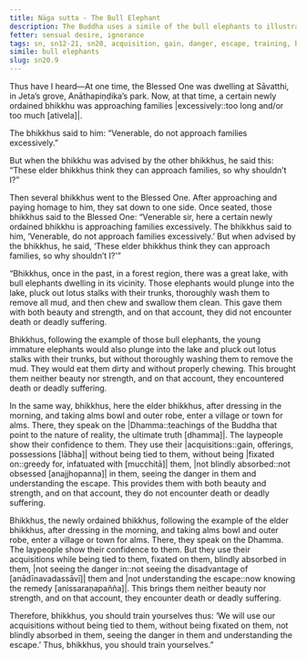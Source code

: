 ```yaml
---
title: Nāga sutta - The Bull Elephant
description: The Buddha uses a simile of the bull elephants to illustrate the importance of using acquisitions without being tied to them or fixated on them, while seeing the danger in them, and understanding the escape.
fetter: sensual desire, ignorance
tags: sn, sn12-21, sn20, acquisition, gain, danger, escape, training, bull elephant, tied, obsession, infatuation, greed
simile: bull elephants
slug: sn20.9
---
```


Thus have I heard—At one time, the Blessed One was dwelling at Sāvatthi, in Jeta’s grove, Anāthapiṇḍika’s park. Now, at that time, a certain newly ordained bhikkhu was approaching families |excessively::too long and/or too much [ativela]|.

The bhikkhus said to him: “Venerable, do not approach families excessively.”

But when the bhikkhu was advised by the other bhikkhus, he said this: “These elder bhikkhus think they can approach families, so why shouldn’t I?”

Then several bhikkhus went to the Blessed One. After approaching and paying homage to him, they sat down to one side. Once seated, those bhikkhus said to the Blessed One: “Venerable sir, here a certain newly ordained bhikkhu is approaching families excessively. The bhikkhus said to him, ‘Venerable, do not approach families excessively.’ But when advised by the bhikkhus, he said, ‘These elder bhikkhus think they can approach families, so why shouldn’t I?'”

“Bhikkhus, once in the past, in a forest region, there was a great lake, with bull elephants dwelling in its vicinity. Those elephants would plunge into the lake, pluck out lotus stalks with their trunks, thoroughly wash them to remove all mud, and then chew and swallow them clean. This gave them with both beauty and strength, and on that account, they did not encounter death or deadly suffering.

Bhikkhus, following the example of those bull elephants, the young immature elephants would also plunge into the lake and pluck out lotus stalks with their trunks, but without thoroughly washing them to remove the mud. They would eat them dirty and without properly chewing. This brought them neither beauty nor strength, and on that account, they encountered death or deadly suffering.

In the same way, bhikkhus, here the elder bhikkhus, after dressing in the morning, and taking alms bowl and outer robe, enter a village or town for alms. There, they speak on the |Dhamma::teachings of the Buddha that point to the nature of reality, the ultimate truth [dhamma]|. The laypeople show their confidence to them. They use their |acquisitions::gain, offerings, possessions [lābha]| without being tied to them, without being |fixated on::greedy for, infatuated with [mucchitā]| them, |not blindly absorbed::not obsessed [anajjhopanna]| in them, seeing the danger in them and understanding the escape. This provides them with both beauty and strength, and on that account, they do not encounter death or deadly suffering.

Bhikkhus, the newly ordained bhikkhus, following the example of the elder bhikkhus, after dressing in the morning, and taking alms bowl and outer robe, enter a village or town for alms. There, they speak on the Dhamma. The laypeople show their confidence to them. But they use their acquisitions while being tied to them, fixated on them, blindly absorbed in them, |not seeing the danger in::not seeing the disadvantage of [anādīnavadassāvī]| them and |not understanding the escape::now knowing the remedy [anissaraṇapañña]|. This brings them neither beauty nor strength, and on that account, they encounter death or deadly suffering.

Therefore, bhikkhus, you should train yourselves thus: ‘We will use our acquisitions without being tied to them, without being fixated on them, not blindly absorbed in them, seeing the danger in them and understanding the escape.’ Thus, bhikkhus, you should train yourselves.”